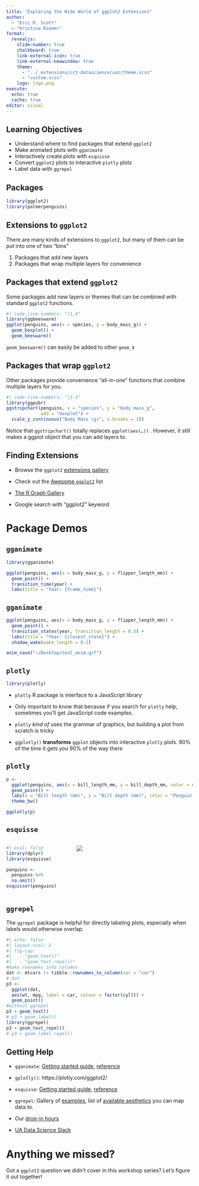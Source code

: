 ```yaml
---
title: "Exploring the Wide World of ggplot2 Extensions"
author: 
  - "Eric R. Scott"
  - "Kristina Riemer"
format: 
  revealjs:
    slide-number: true
    chalkboard: true
    link-external-icon: true
    link-external-newwindow: true
    theme: 
      - "../_extensions/cct-datascience/uaz/theme.scss"
      - "custom.scss"
    logo: logo.png
execute: 
  echo: true
  cache: true
editor: visual
---
```


## Learning Objectives

-   Understand where to find packages that extend `ggplot2`
-   Make animated plots with `gganimate`
-   Interactively create plots with `esquisse`
-   Convert `ggplot2` plots to interactive `plotly` plots
-   Label data with `ggrepel`

## Packages

```r
library(ggplot2)
library(palmerpenguins)
```

## Extensions to `ggplot2`

There are many kinds of extensions to `ggplot2`, but many of them can be put into one of two "bins"

1.  Packages that add new layers
2.  Packages that wrap multiple layers for convenience

## Packages that extend `ggplot2`

Some packages add new layers or themes that can be combined with standard `ggplot2` functions.

```r
#| code-line-numbers: "|1,4"
library(ggbeeswarm)
ggplot(penguins, aes(x = species, y = body_mass_g)) +
  geom_boxplot() +
  geom_beeswarm()

```

::: notes
`geom_beeswarm()` can easily be added to other `geom_`s
:::

## Packages that wrap `ggplot2`

Other packages provide convenience "all-in-one" functions that combine multiple layers for you.

```r
#| code-line-numbers: "|1-3"
library(ggpubr)
ggstripchart(penguins, x = "species", y = "body_mass_g",
             add = "boxplot") +
  scale_y_continuous("Body Mass (g)", n.breaks = 10)
```

::: notes
Notice that `ggstripchart()` totally replaces `ggplot(aes(…))` .
However, it still makes a ggplot object that you can add layers to.
:::

## Finding Extensions

-   Browse the `ggplot2` [extensions gallery](https://exts.ggplot2.tidyverse.org/gallery/)

-   Check out the [Awesome `ggplot2`](https://github.com/erikgahner/awesome-ggplot2#readme) list

-   [The R Graph Gallery](https://r-graph-gallery.com/)

-   Google search with "ggplot2" keyword

# Package Demos

## `gganimate`

```r
library(gganimate)

ggplot(penguins, aes(x = body_mass_g, y = flipper_length_mm)) +
  geom_point() +
  transition_time(year) + 
  labs(title = "Year: {frame_time}")
```

## `gganimate`

```r
ggplot(penguins, aes(x = body_mass_g, y = flipper_length_mm)) +
  geom_point() +
  transition_states(year, transition_length = 0.5) +
  labs(title = "Year: {closest_state}") +
  shadow_wake(wake_length = 0.1)
```

```r
anim_save("~/Desktop/test_anim.gif")
```

## `plotly`

```r
library(plotly)
```

::: incremental
-   `plotly` R package is interface to a JavaScript library

-   Only important to know that because if you search for `plotly` help, sometimes you'll get JavaScript code examples.

-   `plotly` *kind of* uses the grammar of graphics, but building a plot from scratch is tricky

-   `ggplotly()` **transforms** `ggplot` objects into interactive `plotly` plots.
    90% of the time it gets you 90% of the way there
:::

## `plotly` {.smaller}

```r
p <- 
  ggplot(penguins, aes(x = bill_length_mm, y = bill_depth_mm, color = species)) +
  geom_point() +
  labs(x = "Bill length (mm)", y = "Bill depth (mm)", color = "Penguin Species") +
  theme_bw()

ggplotly(p)
```

## `esquisse` {.smaller}

::: columns
::: {.column width="35%"}
```r
#| eval: false
library(dplyr)
library(esquisse)

penguins <- 
  penguins %>%
  na.omit()
esquisser(penguins)
```
:::

::: {.column width="65%"}
![](esquisse_diag.png)
:::
:::

## `ggrepel`

The `ggrepel` package is helpful for directly labeling plots, especially when labels would otherwise overlap.

```r
#| echo: false
#| layout-ncol: 2
#| fig-cap: 
#|   - "geom_text()"
#|   - "geom_text_repel()"
#make rownames into columns
dat <- mtcars |> tibble::rownames_to_column(var = "car")
# dat
p3 <- 
  ggplot(dat,
  aes(wt, mpg, label = car, colour = factor(cyl))) +
  geom_point()
#without ggrepel
p3 + geom_text()
# p3 + geom_label()
library(ggrepel)
p3 + geom_text_repel()
# p3 + geom_label_repel()
```

## Getting Help

-   `gganimate`: [Getting started guide](https://gganimate.com/articles/gganimate.html), [reference](https://gganimate.com/reference/index.html)

-   `gplotly()`: https://plotly.com/ggplot2/

-   `esquisse`: [Getting started guide](https://dreamrs.github.io/esquisse/articles/get-started.html#launch-the-addin), [reference](https://dreamrs.github.io/esquisse/reference/index.html)

-   `ggrepel`: Gallery of [examples](https://ggrepel.slowkow.com/articles/examples.html#examples), list of [available aesthetics](https://ggrepel.slowkow.com/articles/examples.html#aesthetics) you can map data to.

-   Our [drop-in hours](https://datascience.cct.arizona.edu/drop-in-hours)

-   [UA Data Science Slack](https://join.slack.com/t/uadatascience/shared_invite/zt-1xjxht9k0-E489WA6axO_SRVeKQh3cXg)

# Anything we missed?

Got a `ggplot2` question we didn't cover in this workshop series?
Let's figure it out together!
